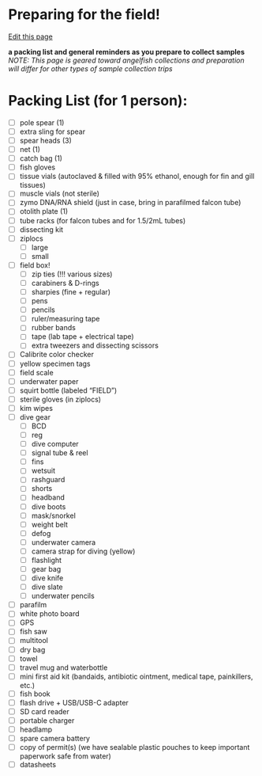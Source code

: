 # Preparing for the field!
[Edit this page](https://github.com/remygatins/GatinsLabProtocols/edit/main/fieldprotocols.qmd)

**a packing list and general reminders as you prepare to collect samples** 
*NOTE: This page is geared toward angelfish collections and preparation will differ for other types of sample collection trips*

# Packing List (for 1 person):
- [ ] pole spear (1)
- [ ] extra sling for spear
- [ ] spear heads (3)
- [ ] net (1)
- [ ] catch bag (1)
- [ ] fish gloves
- [ ] tissue vials (autoclaved & filled with 95% ethanol, enough for fin and gill tissues)
- [ ] muscle vials (not sterile)
- [ ] zymo DNA/RNA shield (just in case, bring in parafilmed falcon tube)
- [ ] otolith plate (1)
- [ ] tube racks (for falcon tubes and for 1.5/2mL tubes)
- [ ] dissecting kit
- [ ] ziplocs
    - [ ] large
    - [ ] small
- [ ] field box!
    - [ ] zip ties (!!! various sizes)
    - [ ] carabiners & D-rings
    - [ ] sharpies (fine + regular)
    - [ ] pens
    - [ ] pencils
    - [ ] ruler/measuring tape
    - [ ] rubber bands
    - [ ] tape (lab tape + electrical tape)
    - [ ] extra tweezers and dissecting scissors
- [ ] Calibrite color checker
- [ ] yellow specimen tags
- [ ] field scale
- [ ] underwater paper
- [ ] squirt bottle (labeled "FIELD")
- [ ] sterile gloves (in ziplocs)
- [ ] kim wipes
- [ ] dive gear
    - [ ] BCD
    - [ ] reg
    - [ ] dive computer
    - [ ] signal tube & reel
    - [ ] fins
    - [ ] wetsuit
    - [ ] rashguard
    - [ ] shorts
    - [ ] headband
    - [ ] dive boots
    - [ ] mask/snorkel
    - [ ] weight belt
    - [ ] defog
    - [ ] underwater camera
    - [ ] camera strap for diving (yellow)
    - [ ] flashlight
    - [ ] gear bag
    - [ ] dive knife
    - [ ] dive slate
    - [ ] underwater pencils
- [ ] parafilm
- [ ] white photo board
- [ ] GPS
- [ ] fish saw
- [ ] multitool
- [ ] dry bag
- [ ] towel
- [ ] travel mug and waterbottle
- [ ] mini first aid kit (bandaids, antibiotic ointment, medical tape, painkillers, etc.)
- [ ] fish book
- [ ] flash drive + USB/USB-C adapter
- [ ] SD card reader
- [ ] portable charger
- [ ] headlamp
- [ ] spare camera battery
- [ ] copy of permit(s) (we have sealable plastic pouches to keep important paperwork safe from water)
- [ ] datasheets


